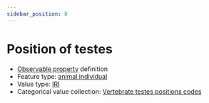 ```yaml
---
sidebar_position: 8
---
```



# Position of testes

- [Observable property](/viewers/dawe-vocabs?uri=https://linked.data.gov.au/def/nrm/0c87c594-0002-479f-8a4b-6f63743065b8) definition
- Feature type: [animal individual](http://linked.data.gov.au/def/tern-cv/ecb855ed-50e1-4299-8491-861759ef40b7)
- Value type: [IRI](https://w3id.org/tern/ontologies/tern/IRI)
- Categorical value collection: [Vertebrate testes positions codes](/viewers/dawe-vocabs?uri=https://linked.data.gov.au/def/nrm/6a46703e-dbc3-440e-b06f-217c400a18b5)

<Example
  protocolModule="vertebrate-identify"
  observableProperty="https://linked.data.gov.au/def/nrm/0c87c594-0002-479f-8a4b-6f63743065b8"
/>

